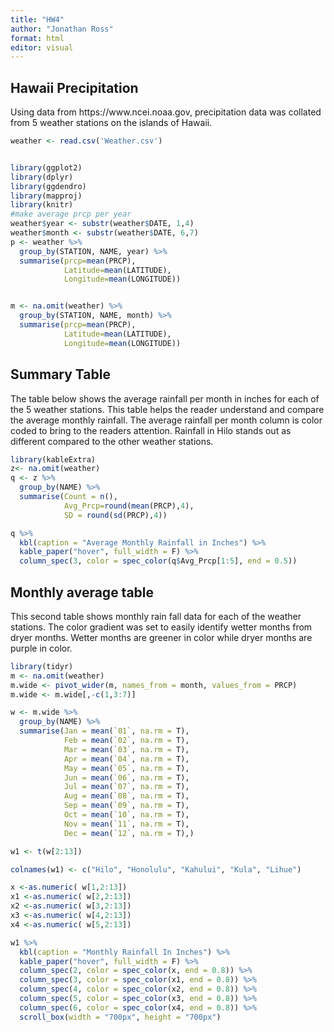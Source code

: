 ```yaml
---
title: "HW4"
author: "Jonathan Ross"
format: html
editor: visual
---
```


## Hawaii Precipitation

Using data from https://www.ncei.noaa.gov, precipitation data was collated from 5 weather stations on the islands of Hawaii.

```r
weather <- read.csv('Weather.csv')


library(ggplot2)
library(dplyr)
library(ggdendro)
library(mapproj)
library(knitr)
#make average prcp per year
weather$year <- substr(weather$DATE, 1,4)
weather$month <- substr(weather$DATE, 6,7)
p <- weather %>%
  group_by(STATION, NAME, year) %>%
  summarise(prcp=mean(PRCP),
            Latitude=mean(LATITUDE), 
            Longitude=mean(LONGITUDE)) 


m <- na.omit(weather) %>%
  group_by(STATION, NAME, month) %>%
  summarise(prcp=mean(PRCP),
            Latitude=mean(LATITUDE), 
            Longitude=mean(LONGITUDE))
```


## Summary Table

The table below shows the average rainfall per month in inches for each of the 5 weather stations. This table helps the reader understand and compare the average monthly rainfall. The average rainfall per month column is color coded to bring to the readers attention. Rainfall in Hilo stands out as different compared to the other weather stations. 

```r
library(kableExtra)
z<- na.omit(weather)
q <- z %>%
  group_by(NAME) %>%
  summarise(Count = n(), 
            Avg_Prcp=round(mean(PRCP),4),
            SD = round(sd(PRCP),4))

q %>%
  kbl(caption = "Average Monthly Rainfall in Inches") %>%
  kable_paper("hover", full_width = F) %>%
  column_spec(3, color = spec_color(q$Avg_Prcp[1:5], end = 0.5))
```

## Monthly average table

This second table shows monthly rain fall data for each of the weather stations. The color gradient was set to easily identify wetter months from dryer months. Wetter months are greener in color while dryer months are purple in color.

```r
library(tidyr)
m <- na.omit(weather)
m.wide <- pivot_wider(m, names_from = month, values_from = PRCP)
m.wide <- m.wide[,-c(1,3:7)]

w <- m.wide %>%
  group_by(NAME) %>%
  summarise(Jan = mean(`01`, na.rm = T), 
            Feb = mean(`02`, na.rm = T),
            Mar = mean(`03`, na.rm = T),
            Apr = mean(`04`, na.rm = T),
            May = mean(`05`, na.rm = T),
            Jun = mean(`06`, na.rm = T),
            Jul = mean(`07`, na.rm = T),
            Aug = mean(`08`, na.rm = T),
            Sep = mean(`09`, na.rm = T),
            Oct = mean(`10`, na.rm = T),
            Nov = mean(`11`, na.rm = T),
            Dec = mean(`12`, na.rm = T),)

w1 <- t(w[2:13])

colnames(w1) <- c("Hilo", "Honolulu", "Kahului", "Kula", "Lihue")

x <-as.numeric( w[1,2:13])
x1 <-as.numeric( w[2,2:13])
x2 <-as.numeric( w[3,2:13])
x3 <-as.numeric( w[4,2:13])
x4 <-as.numeric( w[5,2:13])

w1 %>%
  kbl(caption = "Monthly Rainfall In Inches") %>%
  kable_paper("hover", full_width = F) %>% 
  column_spec(2, color = spec_color(x, end = 0.8)) %>%
  column_spec(3, color = spec_color(x1, end = 0.8)) %>%
  column_spec(4, color = spec_color(x2, end = 0.8)) %>%
  column_spec(5, color = spec_color(x3, end = 0.8)) %>%
  column_spec(6, color = spec_color(x4, end = 0.8)) %>%
  scroll_box(width = "700px", height = "700px") 



```

